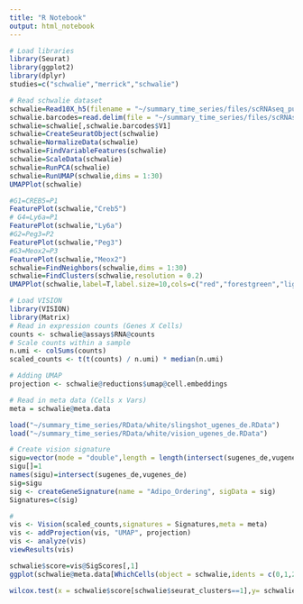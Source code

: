 ```yaml
---
title: "R Notebook"
output: html_notebook
---
```


```r
# Load libraries
library(Seurat)
library(ggplot2)
library(dplyr)
studies=c("schwalie","merrick","schwalie")

# Read schwalie dataset
schwalie=Read10X_h5(filename = "~/summary_time_series/files/scRNAseq_public/schwalie_2018/filtered_gene_bc_matrices_h5.h5")
schwalie.barcodes=read.delim(file = "~/summary_time_series/files/scRNAseq_public/schwalie_2018/schwalie.barcodes.txt",header = F)
schwalie=schwalie[,schwalie.barcodes$V1]
schwalie=CreateSeuratObject(schwalie)
schwalie=NormalizeData(schwalie)
schwalie=FindVariableFeatures(schwalie)
schwalie=ScaleData(schwalie)
schwalie=RunPCA(schwalie)
schwalie=RunUMAP(schwalie,dims = 1:30)
UMAPPlot(schwalie)
```

```r
#G1=CREB5=P1
FeaturePlot(schwalie,"Creb5")
# G4=Ly6a=P1
FeaturePlot(schwalie,"Ly6a")
#G2=Peg3=P2
FeaturePlot(schwalie,"Peg3")
#G3=Meox2=P3
FeaturePlot(schwalie,"Meox2")
schwalie=FindNeighbors(schwalie,dims = 1:30)
schwalie=FindClusters(schwalie,resolution = 0.2)
UMAPPlot(schwalie,label=T,label.size=10,cols=c("red","forestgreen","lightgreen","navyblue"),pt.size=1)+theme_classic(base_size = 30)+theme_void()
```

```r
# Load VISION
library(VISION)
library(Matrix)
# Read in expression counts (Genes X Cells)
counts <- schwalie@assays$RNA@counts
# Scale counts within a sample
n.umi <- colSums(counts)
scaled_counts <- t(t(counts) / n.umi) * median(n.umi)

# Adding UMAP
projection <- schwalie@reductions$umap@cell.embeddings

# Read in meta data (Cells x Vars)
meta = schwalie@meta.data

load("~/summary_time_series/RData/white/slingshot_ugenes_de.RData")
load("~/summary_time_series/RData/white/vision_ugenes_de.RData")

# Create vision signature
sigu=vector(mode = "double",length = length(intersect(sugenes_de,vugenes_de)))
sigu[]=1
names(sigu)=intersect(sugenes_de,vugenes_de)
sig=sigu
sig <- createGeneSignature(name = "Adipo_Ordering", sigData = sig)
Signatures=c(sig)

#
vis <- Vision(scaled_counts,signatures = Signatures,meta = meta)
vis <- addProjection(vis, "UMAP", projection)
vis <- analyze(vis)
viewResults(vis)
```

```r
schwalie$score=vis@SigScores[,1]
ggplot(schwalie@meta.data[WhichCells(object = schwalie,idents = c(0,1,2)),],aes(x=score,fill=seurat_clusters))+geom_histogram(aes(y=..density..),position = position_dodge(),color="black",alpha=0.1)+theme_classic(base_size = 30)+geom_density(alpha=.5)+theme(legend.position = "top")+scale_fill_manual(values = c("red","forestgreen","lightgreen"))#+theme(legend.position = "none")
```

```r
wilcox.test(x = schwalie$score[schwalie$seurat_clusters==1],y= schwalie$score[schwalie$seurat_clusters==2])
```